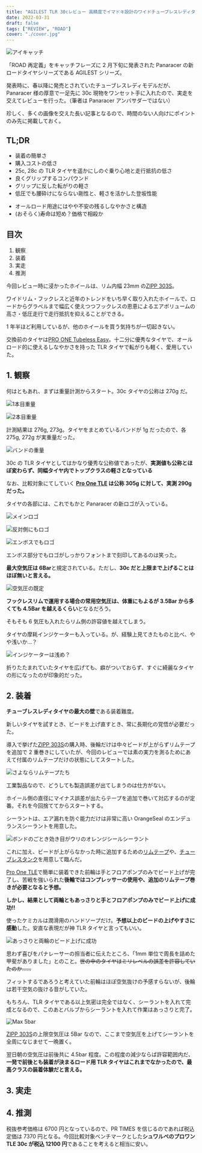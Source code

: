 ```yaml
---
title: "AGILEST TLR 30cレビュー 高精度でイマドキ設計のワイドチューブレスレディタイヤ"
date: 2022-03-31
draft: false
tags: ["REVIEW", "ROAD"]
cover: "./cover.jpg"
---
```


![アイキャッチ](./fitting1.jpg)

「ROAD 再定義」をキャッチフレーズに 2 月下旬に発表された Panaracer の新ロードタイヤシリーズである AGILEST シリーズ。

<LinkBox url="https://prtimes.jp/main/html/rd/p/000000005.000070119.html" />

発表時に、春以降に発売とされていたチューブレスレディモデルだが、Panaracer 様の厚意で一足先に 30c 現物をワンセット手に入れたので、実走を交えてレビューを行った。（筆者は Panaracer アンバサダーではない）

珍しく、多くの画像を交えた長い記事となるので、時間のない人向けにポイントのみ先に掲載しておく。

## TL;DR

<PositiveBox>

- 装着の簡単さ
- 購入コストの低さ
- 25c, 28c の TLR タイヤを遥かにしのぐ乗り心地と走行抵抗の低さ
- 良くグリップするコンパウンド
- グリップに反した転がりの軽さ
- 低圧でも腰砕けにならない剛性と、軽さを活かした登坂性能

</PositiveBox>

<NegativeBox>

- オールロード用途にはやや不安の残るしなやかさと構造
- (おそらく)寿命は短め？価格で相殺か

</NegativeBox>

## 目次

1. 観察
2. 装着
3. 実走
4. 推測

今回レビュー時に浸かったホイールは、リム内幅 23mm の[ZIPP 303S](https://paypaymall.yahoo.co.jp/store/qbei/item/pc-810594/)。

ワイドリム・フックレスと近年のトレンドをいち早く取り入れたホイールで、ロードからグラベルまで幅広く使えつつフックレスの恩恵によるエアボリュームの高さ・低圧走行で走行抵抗を抑えることができる。

1 年半ほど利用しているが、他のホイールを買う気持ちが一切起きない。

<LinkBox url="https://blog.gensobunya.net/post/2020/10/zip303s/" />

交換前のタイヤは[PRO ONE Tubeless Easy](https://www.amazon.co.jp/dp/B07WPV58SC/?tag=gensobunya-22)。十二分に優秀なタイヤで、オールロード的に使えるしなやかさを持った TLR タイヤで転がりも軽く、愛用していた。

<LinkBox isAmazonLink url="https://www.amazon.co.jp/dp/B07WPV58SC/" />

## 1. 観察

何はともあれ、まずは重量計測からスタート。30c タイヤの公称は 270g だ。

![1本目重量](./weight_1.jpg)

![2本目重量](./weight_2.jpg)

計測結果は 276g, 273g。タイヤをまとめているバンドが 1g だったので、各 275g, 272g が実重量だった。

![バンドの重量](./weight_band.jpg)

30c の TLR タイヤとしてはかなり優秀な公称値であったが、**実測値も公称とほぼ変わらず、同幅タイヤ内でトップクラスの軽さとなっている**

なお、比較対象にてしていく **[Pro One TLE](https://www.amazon.co.jp/dp/B07WPV58SC/?tag=gensobunya-22) は公称 305g に対して、実測 290g だった。**

<LinkBox url="https://blog.gensobunya.net/post/2020/06/proonetle/" />

タイヤの各部には、これでもかと Panaracer の新ロゴが入っている。

![メインロゴ](./logo_1.jpg)

![反対側にもロゴ](./logo_2.jpg)

![エンボスでもロゴ](./logo_dark.jpg)

エンボス部分でもロゴがしっかりフォントまで刻印してあるのは笑った。

**最大空気圧は 6Bar**と規定されている。ただし、**30c だと上限まで上げることはほぼ無いと言える。**

![空気圧の既定](./max_pressure.jpg)

**フックレスリムで運用する場合の常用空気圧は、体重にもよるが 3.5Bar から多くても 4.5Bar を越えるくらい**となるだろう。

そもそも 6 気圧も入れたらリム側の許容値を越えてしまう。

タイヤの摩耗インジケーターも入っている。が、経験上見てきたものと比べ、やや浅いか…？

![インジケーターは浅め？](./indicator.jpg)

折りたたまれていたタイヤを広げても、癖がついておらず、すぐに綺麗なタイヤの形になったのが印象的だった。

## 2. 装着

**チューブレスレディタイヤの最大の壁**である装着難度。

新しいタイヤを試すとき、ビードを上げ直すとき、常に長期化の覚悟が必要だった。

導入で挙げた[ZIPP 303S](https://paypaymall.yahoo.co.jp/store/qbei/item/pc-810594/)の購入時、後輪だけは中々ビードが上がらずリムテープを追加で 2 重巻きにしていたが、今回のレビューでは素の実力を測るためにあえて付属のリムテープだけの状態にしてスタートした。

![さよならリムテープたち](./tapes.jpg)

工業製品なので、どうしても製造誤差が出てしまうのは仕方がない。

ホイール側の直径にマイナス誤差が出たらテープを追加で巻いて対応するのが定番。それを今回捨ててからスタートする。

シーラントは、エア漏れを防ぐ能力だけは非常に高い OrangeSeal のエンデュランスシーラントを用意した。

![ボンドのごとき効き目がウリのオレンジシールシーラント](./sealant.jpg)

<LinkBox url="https://www.chainreactioncycles.com/jp/ja/orange-seal-endurance-sealant-refill/rp-prod179168" />

これに加え、ビードが上がらなかった時に追加するための[リムテープ](https://amzn.to/3tIoeCV)や、[チューブレスタンク](https://amzn.to/3vWdJOP)を用意して臨んだ。

<LinkBox isAmazonLink url="https://www.amazon.co.jp/dp/B08QCHSTC7/" />

<LinkBox isAmazonLink url="https://www.amazon.co.jp/dp/B07XHGM23B/" />

[Pro One TLE](https://www.amazon.co.jp/dp/B07WPV58SC/?tag=gensobunya-22)で簡単に装着できた前輪は手とフロアポンプのみでビード上げが完了し、苦戦を強いられた**後輪ではコンプレッサーの使用や、追加のリムテープ巻きが必要となると予想。**

**しかし、結果として両輪ともあっさりと手とフロアポンプのみでビード上げに成功!!**

使ったケミカルは潤滑用のハンドソープだけ。**予想以上のビードの上げやすさに感動**した。安直な表現だが神 TLR タイヤと言ってもいい。

![あっさりと両輪のビード上げに成功](./overview.jpg)

思わず喜びをパナレーサーの担当者に伝えたところ、「1mm 単位で周長を詰めた甲斐がありました」とのこと。<strike>世の中のタイヤはミリレベルの誤差を許容していたのか……</strike>

フィットするであろうと考えていた前輪はほぼ空気抜けの予感すらないが、後輪は若干空気の抜ける音がしていた。

もちろん、TLR タイヤである以上気密は完全ではなく、シーラントを入れて完成となるので、このあとバルブからシーラントを入れて作業はあっさりと完了。

![Max 5bar](./max_pressure_wheel.jpg)

[ZIPP 303S](https://paypaymall.yahoo.co.jp/store/qbei/item/pc-810594/)の上限空気圧は 5Bar なので、ここまで空気圧を上げてシーラントを全周になじませて一晩置く。

翌日朝の空気圧は前後共に 4.5bar 程度。この程度の減少ならば許容範囲内だ、**一発で前後とも装着が決まるロード用 TLR タイヤはこれまでなかったので、最高クラスの装着体験だと言える。**

## 3. 実走

## 4. 推測

税抜参考価格は 6700 円となっているので、PR TIMES を信じるのであれば税込定価は 7370 円となる。今回比較対象ベンチマークとした**シュワルベのプロワン TLE 30c が税込 12100 円**であることを考えると相当に安い。

<LinkBox url="https://prtimes.jp/main/html/rd/p/000000005.000070119.html" />
